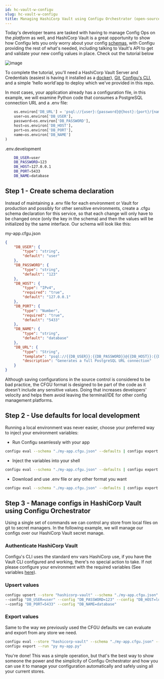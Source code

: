 ```yaml
---
id: hc-vault-w-configu
slug: hc-vault-w-configu
title: Managing HashiCorp Vault using Configu Orchestrator (open-source)
---
```


Today's developer teams are tasked with having to manage Config Ops on the _platform_ as well,
and HashiCorp Vault is a great opportunity to show how Configu lets you only worry about your config
[schemas](/config-schema), with Configu providing the rest of what's needed, including talking
to Vault's API to get and validate your new config values in place. Check out the tutorial below

![image](./img/vault-diagram.png)

To complete the tutorial, you'll need a HashiCorp Vault Server and Credentials (easiest is having it installed as a [docker](https://github.com/hashicorp/docker-vault)), [Git](https://git-scm.com/book/en/v2/Getting-Started-Installing-Git), [Configu's CLI](/cli-setup),
and a simple 'hello world'app to deploy which we've provided in this repo.

In most cases, your application already has a configuration file, in this example, we will examine Python code that consumes a PostgreSQL connection URL and a .env file:

```python
    os.environ['DB_URL'] = 'psql://{user}:{password}@{host}:{port}/{name}'.format(
    user=os.environ['DB_USER'],
    password=os.environ['DB_PASSWORD'],
    host=os.environ['DB_HOST'],
    port=os.environ['DB_PORT'],
    name=os.environ['DB_NAME']
)
```
.env.development
```bash
    DB_USER=user
    DB_PASSWORD=123
    DB_HOST=127.0.0.1
    DB_PORT=5433
    DB_NAME=database
```

## Step 1 - Create schema declaration

Instead of maintaining a .env file for each environment or Vault for production and possibly for other sensitive environments, 
create a .cfgu schema declaration for this service, so that each change will only have to be changed once (only the key in the schema) and then the values will be initialized by the same interface.
Our schema will look like this:

my-app.cfgu.json
```json
{
    "DB_USER": {
        "type": "string",
        "default": "user"
    },
    "DB_PASSWORD": {
        "type": "string",
        "default": "123"
    },
    "DB_HOST": {
        "type": "IPv4",
        "required": "true",
        "default": "127.0.0.1"
    },
    "DB_PORT": {
        "type": "Number",
        "required": "true",
        "default": "5433"
    },
    "DB_NAME": {
        "type": "string",
        "default": "database"
    },
    "DB_URL": {
        "type": "String",
        "template": "psql://{{DB_USER}}:{{DB_PASSWORD}}@{{DB_HOST}}:{{DB_PORT}}/{{DB_NAME}}",
        "description": "Generates a full PostgreSQL URL connection"
    }
}
```

Although saving configurations in the source control is considered to be bad practice, the CFGU format is designed to be part of the code as it doesn't include any sensitive values.
Doing that increases developers' velocity and helps them avoid leaving the terminal/IDE for other config management platforms.

## Step 2 - Use defaults for local development

Running a local environment was never easier, choose your preferred way to inject your environment variables:
- Run Configu seamlessly with your app
```bash
configu eval --schema "./my-app.cfgu.json" --defaults | configu export --run "py my-app.py"
```

- Inject the variables into your shell
```bash
configu eval --schema "./my-app.cfgu.json" --defaults | configu export --source
```

- Download and use .env file or any other format you want
```bash
configu eval --schema "./my-app.cfgu.json" --defaults | configu export --format "Dotenv" > .env.development
```

## Step 3 - Manage configs in HashiCorp Vault using Configu Orchestrator

Using a single set of commands we can control any store from local files on git to secret managers.
In the following example, we will manage our configs over our HashiCorp Vault secret manage.

### Authenticate HashiCorp Vault

Configu's CLI uses the standard env vars HashiCorp use, if you have the Vault CLI configured and working, there's no special action to take.
If not please configure your environment with the required variables (See variables [here](https://github.com/hashicorp/vault/blob/api/v1.0.4/api/client.go#L28)).

### Upsert values

```bash
configu upsert --store "hashicorp-vault" --schema "./my-app.cfgu.json" --set "prod" \
--config "DB_USER=user" --config "DB_PASSWORD=123" --config "DB_HOST=localhots" \
--config "DB_PORT=5433" --config "DB_NAME=database"
```

### Export values

Same to the way we previously used the CFGU defaults we can evaluate and export from any store we need.

```bash
configu eval --store "hashicorp-vault" --schema "./my-app.cfgu.json" --set "prod" |\
configu export --run "py my-app.py"
```

You're done! This was a simple operation, but that's the best way to show someone the power and the simplicity of Configu Orchestrator and how you can use it to manage your configuration automatically and safely using all your current stores.

